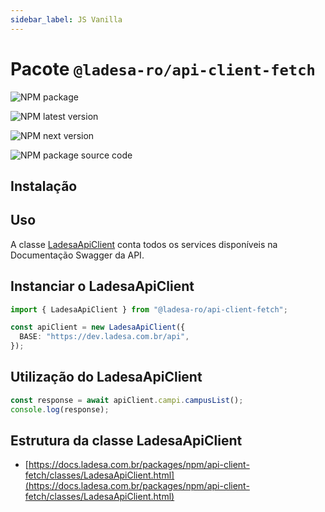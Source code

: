 ```yaml
---
sidebar_label: JS Vanilla
---
```



# Pacote `@ladesa-ro/api-client-fetch`

<div class="flex items-center flex-wrap gap-2">

![NPM package][npm-package-src]

![NPM latest version][npm-package-latest-version-src]

![NPM next version][npm-package-next-version-src]

![NPM package source code][source-code-small-src]

</div>

## Instalação

<TabsNpmInstall packages="@ladesa-ro/api-client-fetch" />

## Uso

A classe [LadesaApiClient][pkg-class-ladesa-api-client] conta todos os services disponíveis na Documentação Swagger da API.

## Instanciar o LadesaApiClient

```ts
import { LadesaApiClient } from "@ladesa-ro/api-client-fetch";

const apiClient = new LadesaApiClient({
  BASE: "https://dev.ladesa.com.br/api",
});
```

## Utilização do LadesaApiClient

```ts
const response = await apiClient.campi.campusList();
console.log(response);
```

## Estrutura da classe LadesaApiClient

- [https://docs.ladesa.com.br/packages/npm/api-client-fetch/classes/LadesaApiClient.html](https://docs.ladesa.com.br/packages/npm/api-client-fetch/classes/LadesaApiClient.html)

[pkg-class-ladesa-api-client]: https://docs.ladesa.com.br/packages/npm/api-client-fetch/classes/LadesaApiClient.html
[npm-package-src]: https://img.shields.io/badge/npm-%40ladesa--ro%2Fapi--client--fetch-18181B?style=flat&logo=npm&logoColor=white&labelColor=%23CB3837
[source-code-small-src]: https://img.shields.io/badge/_-GitHub-white?style=flat&logo=git&logoColor=white&labelColor=%2318181B
[npm-package-latest-version-src]: https://img.shields.io/badge/dynamic/json?url=https%3A%2F%2Fregistry.npmjs.com%2F%40ladesa-ro%2Fapi-client-fetch&query=%24%5B%22dist-tags%22%5D.latest&prefix=v&style=flat&logo=npm&logoColor=white&label=latest&style=flat&colorA=18181B&colorB=white
[npm-package-next-version-src]: https://img.shields.io/badge/dynamic/json?url=https%3A%2F%2Fregistry.npmjs.com%2F%40ladesa-ro%2Fapi-client-fetch&query=%24%5B%22dist-tags%22%5D.next&prefix=v&style=flat&logo=npm&logoColor=white&label=next&style=flat&colorA=18181B&colorB=white
